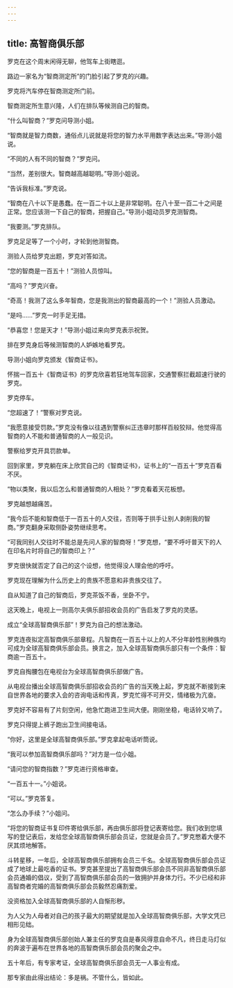 ```yaml
---
---
---
```

title: 高智商俱乐部
---




罗克在这个周末闲得无聊，他驾车上街瞎逛。

路边一家名为“智商测定所”的门脸引起了罗克的兴趣。

罗克将汽车停在智商测定所门前。

智商测定所生意兴隆，人们在排队等候测自己的智商。

“什么叫智商？”罗克问导测小姐。

“智商就是智力商数，通俗点儿说就是将您的智力水平用数字表达出来。”导测小姐说。

“不同的人有不同的智商？”罗克问。

“当然，差别很大。智商越高越聪明。”导测小姐说。

“告诉我标准。”罗克说。

“智商在八十以下是愚蠢。在一百二十以上是非常聪明。在八十至一百二十之间是正常。您应该测一下自己的智商，把握自己。”导测小姐动员罗克测智商。

“我要测。”罗克排队。

罗克足足等了一个小时，才轮到他测智商。

测验人员给罗克出题，罗克对答如流。

“您的智商是一百五十！”测验人员惊叫。

“高吗？”罗克兴奋。

“奇高！我测了这么多年智商，您是我测出的智商最高的一个！”测验人员激动。

“是吗……”罗克一时手足无措。

“恭喜您！您是天才！”导测小姐过来向罗克表示祝贺。

排在罗克身后等候测智商的人妒嫉地看罗克。

导测小姐向罗克颁发《智商证书》。

怀揣一百五十《智商证书》的罗克欣喜若狂地驾车回家，交通警察拦截超速行驶的罗克。

罗克停车。

“您超速了！”警察对罗克说。

“我愿意接受罚款。”罗克没有像以往遇到警察纠正违章时那样百般狡辩。他觉得高智商的人不能和普通智商的人一般见识。

警察给罗克开具罚款单。

回到家里，罗克躺在床上欣赏自己的《智商证书》，证书上的“一百五十”罗克百看不厌。

“物以类聚，我以后怎么和普通智商的人相处？”罗克看着天花板想。

罗克越想越痛苦。

“我今后不能和智商低于一百五十的人交往，否则等于拱手让别人剥削我的智商。”罗克翻身采取侧卧姿势继续思考。

“可我同别人交往时不能总是先问人家的智商呀！”罗克想，“要不呼吁普天下的人在印名片时将自己的智商印上？”

罗克很快就否定了自己的这个设想，他觉得没人理会他的呼吁。

罗克现在理解为什么历史上的贵族不愿意和非贵族交往了。

自从知道了自己的智商后，罗克茶饭不香，坐卧不宁。

这天晚上，电视上一则高尔夫俱乐部招收会员的广告启发了罗克的灵感。

成立“全球高智商俱乐部”！罗克为自己的想法激动。

罗克连夜拟定高智商俱乐部章程。凡智商在一百五十以上的人不分年龄性别种族均可成为全球高智商俱乐部会员。换言之，加入全球高智商俱乐部只有一个条件：智商逾一百五十。

罗克自掏腰包在电视台为全球高智商俱乐部做广告。

从电视台播出全球高智商俱乐部招收会员的广告的当天晚上起，罗克就不断接到来自世界各地的要求入会的咨询电话和传真，罗克忙得不可开交，情绪极为亢奋。

罗克好不容易有了片刻空闲，他急忙跑进卫生间大便。刚刚坐稳，电话铃又响了。

罗克只得提上裤子跑出卫生间接电话。

“你好，这里是全球高智商俱乐部。”罗克拿起电话听筒说。

“我可以参加高智商俱乐部吗？”对方是一位小姐。

“请问您的智商指数？”罗克进行资格审查。

“一百五十一。”小姐说。

“可以。”罗克答复。

“怎么办手续？”小姐问。

“将您的智商证书复印件寄给俱乐部，再由俱乐部将登记表寄给您。我们收到您填写的登记表后，发给您全球高智商俱乐部会员证，您就是会员了。”罗克憋着大便不厌其烦地解答。

斗转星移，一年后，全球高智商俱乐部拥有会员三千名。全球高智商俱乐部会员证成了地球上最吃香的证书。罗克甚至提出了高智商俱乐部会员不同非高智商俱乐部会员通婚的倡议，受到了高智商俱乐部会员的一致拥护并身体力行。不少已经和非高智商者完婚的高智商俱乐部会员毅然忍痛割爱。

没资格加入全球高智商俱乐部的人自惭形秽。

为人父为人母者对自己的孩子最大的期望就是加入全球高智商俱乐部，大学文凭已相形见绌。

身为全球高智商俱乐部创始人兼主任的罗克自是春风得意自命不凡，终日走马灯似的奔波于遍布在世界各地的高智商俱乐部会员的聚会之中。

五十年后，有专家考证，全球高智商俱乐部会员无一人事业有成。

那专家由此得出结论：多是祸。不管什么，皆如此。